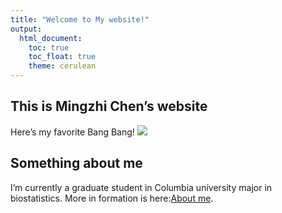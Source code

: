 ```yaml
---
title: "Welcome to My website!"
output: 
  html_document:
    toc: true
    toc_float: true
    theme: cerulean
---
```


## This is Mingzhi Chen's website

Here's my favorite Bang Bang!
![](images/bb.jpg)

## Something about me
I'm currently a graduate student in Columbia university major in biostatistics. More in formation is here:[About me](about.html).